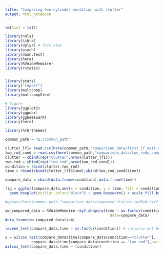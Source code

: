 ---
title: "Comparing two-cylinder condition with clutter"
output: html_notebook
---

```{r}
rm(list = ls())
```

```{r}
library(nnls)
library(Libra)
library(dplyr) # fors stat
library(psych)
library(dunn.test)
library(here)
library(RVAideMemoire)
library(rstatix)


library(stats)
library("report")
library(multcomp)
library(multcompView)

# figure
library(ggplot2)
library(ggpubr)
library(ggbeeswarm)
library(here)

library(hrbrthemes)
```

```{r}
common_path = "E:/common_path"

```

```{r}
clutter_lf1= read.csv(here(common_path,"comparison_data/first_lf_exit_data_compiled.csv"))
two_rod_cond = read.csv(here(common_path,"comparison_data/two_rods_compiled_data.csv"))
clutter = cbind(rep("clutter",nrow(clutter_lf1)))
two_rod = cbind(rep("two_rod",nrow(two_rod_cond)))
condition = rbind(clutter,two_rod)
time = rbind(cbind(clutter_lf1$time),cbind(two_rod_cond$time))

compare_data = cbind(data.frame(condition),data.frame(time))


```

```{r}
fig = ggplot(compare_data,aes(x = condition, y = time, fill = condition)) + 
  geom_boxplot(outlier.color="black") + geom_beeswarm() + scale_fill_brewer(palette = "Set1")

#ggsave(here(common_path,"comparison_data/compared_clutter_twoRod.tiff"), width = 5, height = 4,fig,  dpi=700)


```

```{r sw test}
sw_compared_data = RVAideMemoire::byf.shapiro(time ~ as.factor(condition),
                                                data=compare_data)
data.frame(sw_compared_data$tab)
```
```{r}
levene_test(compare_data,time ~ as.factor(condition)) # variance not heterigeneous
```


```{r}
x = wilcox.test(compare_data$time[compare_data$condition=="clutter"],
            compare_data$time[compare_data$condition == "two_rod"],paired = FALSE)
wilcox_test(compare_data,time ~ (condition))
```




